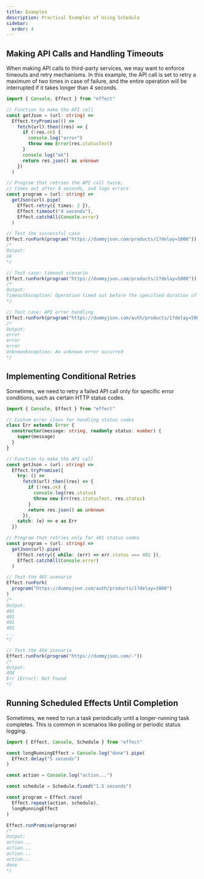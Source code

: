 ```yaml
---
title: Examples
description: Practical Examples of Using Schedule
sidebar:
  order: 4
---
```


## Making API Calls and Handling Timeouts

When making API calls to third-party services, we may want to enforce timeouts and retry mechanisms.
In this example, the API call is set to retry a maximum of two times in case of failure, and the entire operation will be interrupted if it takes longer than 4 seconds.

```ts twoslash
import { Console, Effect } from "effect"

// Function to make the API call
const getJson = (url: string) =>
  Effect.tryPromise(() =>
    fetch(url).then((res) => {
      if (!res.ok) {
        console.log("error")
        throw new Error(res.statusText)
      }
      console.log("ok")
      return res.json() as unknown
    })
  )

// Program that retries the API call twice,
// times out after 4 seconds, and logs errors
const program = (url: string) =>
  getJson(url).pipe(
    Effect.retry({ times: 2 }),
    Effect.timeout("4 seconds"),
    Effect.catchAll(Console.error)
  )

// Test the successful case
Effect.runFork(program("https://dummyjson.com/products/1?delay=1000"))
/*
Output:
ok
*/

// Test case: timeout scenario
Effect.runFork(program("https://dummyjson.com/products/1?delay=5000"))
/*
Output:
TimeoutException: Operation timed out before the specified duration of '4s' elapsed
*/

// Test case: API error handling
Effect.runFork(program("https://dummyjson.com/auth/products/1?delay=500"))
/*
Output:
error
error
error
UnknownException: An unknown error occurred
*/
```

## Implementing Conditional Retries

Sometimes, we need to retry a failed API call only for specific error conditions, such as certain HTTP status codes.

```ts twoslash
import { Console, Effect } from "effect"

// Custom error class for handling status codes
class Err extends Error {
  constructor(message: string, readonly status: number) {
    super(message)
  }
}

// Function to make the API call
const getJson = (url: string) =>
  Effect.tryPromise({
    try: () =>
      fetch(url).then((res) => {
        if (!res.ok) {
          console.log(res.status)
          throw new Err(res.statusText, res.status)
        }
        return res.json() as unknown
      }),
    catch: (e) => e as Err
  })

// Program that retries only for 401 status codes
const program = (url: string) =>
  getJson(url).pipe(
    Effect.retry({ while: (err) => err.status === 401 }),
    Effect.catchAll(Console.error)
  )

// Test the 401 scenario
Effect.runFork(
  program("https://dummyjson.com/auth/products/1?delay=1000")
)
/*
Output:
401
401
401
401
...
*/

// Test the 404 scenario
Effect.runFork(program("https://dummyjson.com/-"))
/*
Output:
404
Err [Error]: Not Found
*/
```

## Running Scheduled Effects Until Completion

Sometimes, we need to run a task periodically until a longer-running task completes. This is common in scenarios like polling or periodic status logging.

```ts twoslash
import { Effect, Console, Schedule } from "effect"

const longRunningEffect = Console.log("done").pipe(
  Effect.delay("5 seconds")
)

const action = Console.log("action...")

const schedule = Schedule.fixed("1.5 seconds")

const program = Effect.race(
  Effect.repeat(action, schedule),
  longRunningEffect
)

Effect.runPromise(program)
/*
Output:
action...
action...
action...
action...
done
*/
```
